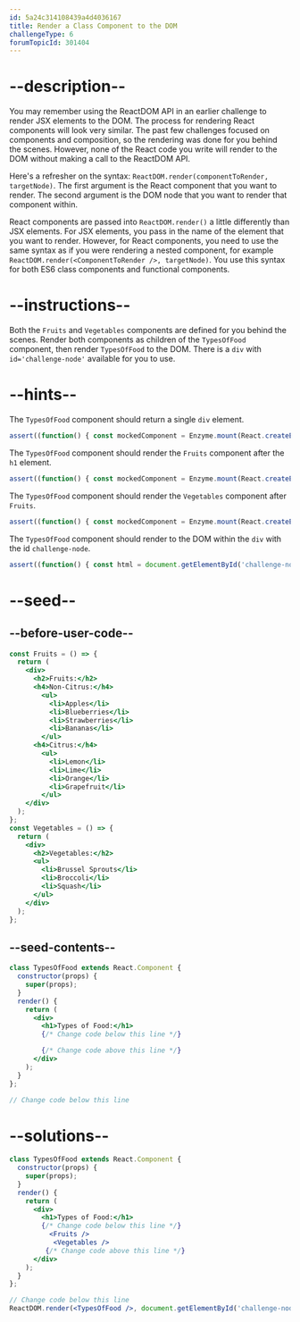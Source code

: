 ```yaml
---
id: 5a24c314108439a4d4036167
title: Render a Class Component to the DOM
challengeType: 6
forumTopicId: 301404
---
```


# --description--

You may remember using the ReactDOM API in an earlier challenge to render JSX elements to the DOM. The process for rendering React components will look very similar. The past few challenges focused on components and composition, so the rendering was done for you behind the scenes. However, none of the React code you write will render to the DOM without making a call to the ReactDOM API.

Here's a refresher on the syntax: `ReactDOM.render(componentToRender, targetNode)`. The first argument is the React component that you want to render. The second argument is the DOM node that you want to render that component within.

React components are passed into `ReactDOM.render()` a little differently than JSX elements. For JSX elements, you pass in the name of the element that you want to render. However, for React components, you need to use the same syntax as if you were rendering a nested component, for example `ReactDOM.render(<ComponentToRender />, targetNode)`. You use this syntax for both ES6 class components and functional components.

# --instructions--

Both the `Fruits` and `Vegetables` components are defined for you behind the scenes. Render both components as children of the `TypesOfFood` component, then render `TypesOfFood` to the DOM. There is a `div` with `id='challenge-node'` available for you to use.

# --hints--

The `TypesOfFood` component should return a single `div` element.

```js
assert((function() { const mockedComponent = Enzyme.mount(React.createElement(TypesOfFood)); return mockedComponent.children().type() === 'div'; })());
```

The `TypesOfFood` component should render the `Fruits` component after the `h1` element.

```js
assert((function() { const mockedComponent = Enzyme.mount(React.createElement(TypesOfFood)); return mockedComponent.children().childAt(1).name() === 'Fruits'; })());
```

The `TypesOfFood` component should render the `Vegetables` component after `Fruits`.

```js
assert((function() { const mockedComponent = Enzyme.mount(React.createElement(TypesOfFood)); return mockedComponent.children().childAt(2).name() === 'Vegetables'; })());
```

The `TypesOfFood` component should render to the DOM within the `div` with the id `challenge-node`.

```js
assert((function() { const html = document.getElementById('challenge-node').childNodes[0].innerHTML; return html.includes('<div><h2>Fruits:</h2><h4>Non-Citrus:</h4><ul><li>Apples</li><li>Blueberries</li><li>Strawberries</li><li>Bananas</li></ul><h4>Citrus:</h4><ul><li>Lemon</li><li>Lime</li><li>Orange</li><li>Grapefruit</li></ul></div>') && html.includes('<div><h2>Vegetables:</h2><ul><li>Brussel Sprouts</li><li>Broccoli</li><li>Squash</li></ul></div>'); })());
```

# --seed--

## --before-user-code--

```jsx
const Fruits = () => {
  return (
    <div>
      <h2>Fruits:</h2>
      <h4>Non-Citrus:</h4>
        <ul>
          <li>Apples</li>
          <li>Blueberries</li>
          <li>Strawberries</li>
          <li>Bananas</li>
        </ul>
      <h4>Citrus:</h4>
        <ul>
          <li>Lemon</li>
          <li>Lime</li>
          <li>Orange</li>
          <li>Grapefruit</li>
        </ul>
    </div>
  );
};
const Vegetables = () => {
  return (
    <div>
      <h2>Vegetables:</h2>
      <ul>
        <li>Brussel Sprouts</li>
        <li>Broccoli</li>
        <li>Squash</li>
      </ul>
    </div>
  );
};
```

## --seed-contents--

```jsx
class TypesOfFood extends React.Component {
  constructor(props) {
    super(props);
  }
  render() {
    return (
      <div>
        <h1>Types of Food:</h1>
        {/* Change code below this line */}

        {/* Change code above this line */}
      </div>
    );
  }
};

// Change code below this line
```

# --solutions--

```jsx
class TypesOfFood extends React.Component {
  constructor(props) {
    super(props);
  }
  render() {
    return (
      <div>
        <h1>Types of Food:</h1>
        {/* Change code below this line */}
          <Fruits />
           <Vegetables />
         {/* Change code above this line */}
      </div>
    );
  }
};

// Change code below this line
ReactDOM.render(<TypesOfFood />, document.getElementById('challenge-node'));
```
